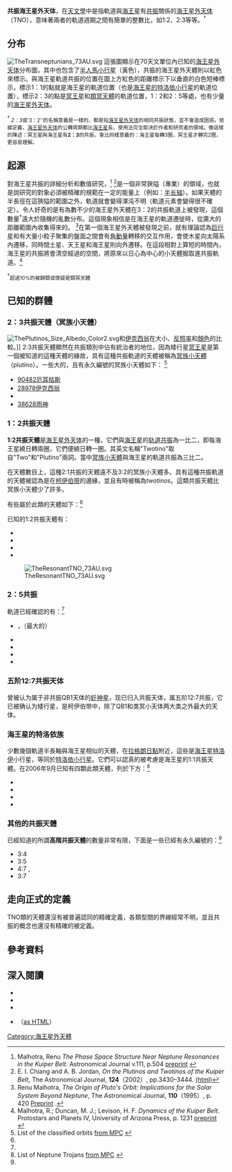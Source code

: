 {{TNO}}
'''共振海王星外天体'''，在[[天文學|天文學]]中是指軌道與[[海王星|海王星]]有[[軌道共振|共振]]關係的[[海王星外天体|海王星外天体]]（TNO），意味著兩者的軌道週期之間有簡單的整數比，如1:2、2:3等等。<sup>†</sup>

== 分布 ==
[[File:TheTransneptunians_73AU.svg|thumb]]
這張圖顯示在70天文單位內已知的[[海王星外天体|海王星外天体]]分布圖，其中也包含了[[半人馬小行星|半人馬小行星]]（黃色），共振的海王星外天體則以紅色來標示。與海王星軌道共振的位置在圖上方紅色的距離標示下以垂直的白色短棒標示，標示1：1的點就是海王星的軌道位置（也是[[海王星#特洛依小行星|海王星的特洛依小行星]]的軌道位置），標示2：3的點是[[冥王星|冥王星]]和[[類冥天體|類冥天體]]的軌道位置，1：2和2：5等處，也有少量的[[海王星外天体|海王星外天体]]。

<sup>†</sup><small> ''2：3''或'3：2''的名稱意義是一樣的，都是指[[海王星外天体|海王星外天体]]的相同共振狀態，並不會造成困惑。依據定義，[[海王星外天体|海王星外天体]]的公轉周期都比[[海王星|海王星]]長，使用法完全取決於作者和研究者的領域。像這樣的陳述：冥王星與海王星有'''2：3'''的共振，會比同樣意義的：海王星每轉3圈，冥王星才轉完2圈，更容易理解。</small>

== 起源 ==
對海王星共振的詳細分析和數值研究，<ref name="Malhotra96">Malhotra, Renu ''The Phase Space Structure Near Neptune Resonances in the Kuiper Belt''. Astronomical Journal v.111, p.504 [http://arxiv.org/abs/astro-ph/9509141 preprint] {{Wayback|url=http://arxiv.org/abs/astro-ph/9509141 |date=20160110090243 }}</ref>
<ref name="Chiang2002">E. I. Chiang and A. B. Jordan, ''On the Plutinos and Twotinos of the Kuiper Belt'', The Astronomical Journal, '''124'''（2002）, pp.3430–3444. [http://www.journals.uchicago.edu/AJ/journal/issues/v124n6/202320/202320.html (html)]</ref>是一個非常狹隘（專業）的領域，也就是說研究的對象必須被精確的規範在一定的能量上（例如：[[半长轴|半长轴]]）。如果天體的半長徑在這狹隘的範圍之外，軌道就會變得渾沌不明（軌道元素會變得很不確定）。令人好奇的是有為數不少的海王星外天體在3：2的共振軌道上被發現，這個數量<sup>†</sup>遠大於隨機的亂數分布。這個現象相信是在海王星的軌道遷徙時，從廣大的距離範圍內收集得來的。
<ref name="Malhotra95">Renu Malhotra, ''The Origin of Pluto's Orbit: Implications for the Solar System Beyond Neptune'', The Astronomical Journal, '''110'''（1995）, p. 420 [http://arxiv.org/abs/astro-ph/9504036 Preprint] {{Wayback|url=http://arxiv.org/abs/astro-ph/9504036 |date=20160110075851 }}.</ref>在第一個海王星外天體被發現之前，就有理論認為[[巨行星|巨行星]]和有大量小粒子聚集的盤面之間會有[[角動量|角動量]]轉移的交互作用，會使木星向太陽系內遷移，同時間土星、天王星和海王星則向外遷移。在這段相對上算短的時間內，海王星的共振將會清空經過的空間，將原來以日心為中心的小天體掘取進共振軌道。<ref name="Mahotra2000">Malhotra, R.; Duncan, M. J.; Levison, H. F. ''Dynamics of the Kuiper Belt''. Protostars and Planets IV, University of Arizona Press, p. 1231 [http://arxiv.org/abs/astro-ph/9901155 preprint] {{Wayback|url=http://arxiv.org/abs/astro-ph/9901155 |date=20160110090246 }}</ref>

<sup>†</sup><small>超過10%的被歸類或懷疑是類冥天體</small>

== 已知的群體==
=== 2：3共振天體（冥族小天體） ===
[[File:ThePlutinos_Size_Albedo_Color2.svg|thumb]]和[[小行星28978|伊克西翁]]在大小、[[反照率|反照率]]和[[色指數|顏色]]的比較。]]
2:3共振天體顯然在共振類別中佔有統治者的地位，因為矮行星[[冥王星|冥王星]]是第一個被知道的這種天體的緣故，具有這種共振軌道的天體被稱為[[冥族小天體|冥族小天體]]（plutino）。一些大的，且有永久編號的冥族小天體如下：
<ref name="MPC_classified">List of the classified orbits [http://www.cfa.harvard.edu/iau/mpec/K06/K06P22.html  from MPC] {{Wayback|url=http://www.cfa.harvard.edu/iau/mpec/K06/K06P22.html |date=20090112153901 }}</ref>
*[[小行星90482|90482厄耳枯斯]]
*[[小行星28978|28978伊克西翁]]
*{{mp|（84922）2003 VS|2}}
*[[小行星38628|38628雨神]]

=== 1：2共振天體 ===
'''1:2共振天體'''是[[海王星外天体|海王星外天体]]的一種，它們與[[海王星|海王星]]的[[轨道共振|轨道共振]]為一比二，即每海王星繞日轉兩圈，它們便繞日轉一圈。其英文名稱"Twotino"取自"Two"和"Plutino"兩詞。當中[[冥族小天體|冥族小天體]]與海王星的軌道共振為三比二。

在天體數目上，這種2:1共振的天體遠不及3:2的冥族小天體多。具有這種共振軌道的天體被認為是在[[柯伊伯带|柯伊伯带]]的邊緣，並且有時被稱為''twotinos''。這類共振天體比冥族小天體少了許多。
 
有些屬於此類的天體如下：<ref name="MPC_classified"/>

已知的1:2共振天體有：

*{{mp|（20161）1996 TR|66}}
*{{mp|（26308）1998 SM|165}}
*{{mp|（119979）2002 WC|19}}
*{{mp|（130391）2000 JG|81}}

<!-- unnumbered  {{mpl|1997 SZ|10}} 
* {{mpl|1999 RB|216}}-->
[[File:TheResonantTNO_73AU.svg|thumb]]

=== 2：5共振 ===
軌道已經確認的有：<ref name="MPC_classified"/>
*{{mp|（84522）2002 TC|302}}，（最大的）
*{{mp|（38084）1999 HB|12}}
*{{mp|（60621）2000 FE|8}}
*{{mp|（69988）1998 WA|31}} 
*{{mp|（119068）2001 KC|77}}

=== 五阶12:7共振天体 ===
曾被认为属于非共振QB1天体的[[妊神星|妊神星]]，现已归入共振天体，属五阶12:7共振，它已被确认为矮行星，是柯伊伯带中，除了QB1和类冥小天体两大类之外最大的天体。

=== 海王星的特洛依族 ===
少數幾個軌道半長軸與海王星相似的天體，在[[拉格朗日點|拉格朗日點]]附近，這些是[[海王星特洛伊|海王星特洛伊]]小行星，等同於[[特洛依小行星|特洛依小行星]]。它們可以認真的被考慮是海王星的1:1共振天體。在2006年9月已知有四顆此類天體，列於下方：<ref name="MPC_Trojans">List of Neptune Trojans [http://cfa-www.harvard.edu/iau/lists/NeptuneTrojans.html from MPC] {{Wayback|url=http://cfa-www.harvard.edu/iau/lists/NeptuneTrojans.html |date=20080511145011 }}</ref>
*{{mp|2001 QR|322}}
*{{mp|2004 UP|10}}
*{{mp|2005 TN|53}}
*{{mp|2005 TO|74}}

=== 其他的共振天體 ===
已經知道的所謂'''高階共振天體'''的數量非常有限，下面是一些已經有永久編號的：<ref name="MPC_classified"/>
*3:4 {{mp|（15836）1995 DA|2}}
*3:5 {{mp|（15809）1994 JS|}}   
*4:7 {{mp|（119070）2001 KP|77}}, {{mp|（118698）2000 OY|51}}
*3:7 {{mp|（95625）2002 GX|32}}

== 走向正式的定義 ==
TNO類的天體還沒有被普遍認同的精確定義，各類型間的界線經常不明，並且共振的概念也還沒有精確的被定義。

== 參考資料 ==
<references/>
 

==  深入閱讀 ==
* {{cite book|title=The First Decadal Review of the Edgeworth-Kuiper Belt|editor=John K. Davies and Luis H. Barrera|publisher=Springer|date=2004-08-03|isbn=978-1-4020-1781-0}}
* {{cite journal|title=Resonant and Secular Families of the Kuiper Belt|journal=Earth, Moon, and Planets|publisher=Springer Netherlands|volume=92|issue=1–4|date=June 2003|doi=10.1023/B:MOON.0000031924.20073.d0|pages=49–62|author=E. I. Chiang, J. R. Lovering, R. L. Millis, M. W. Buie, L. H. Wasserman, and K. J. Meech}}
* {{cite journal|journal=The Astronomical Journal|volume=126|pages=430–443|date=2003-01-21|publisher=The American Astronomical Society|url=http://www.journals.uchicago.edu/AJ/journal/issues/v126n1/203022/203022.text.html|title=Resonance occupation in the Kuiper Belt: case examples of the 5:2 and trojan resonances|author=E. I. Chiang, A. B. Jordan, R. L. Millis, M. W. Buie, L. H. Wasserman, J. L. Elliot, S. D. Kern, D. E. Trilling, K. J. Meech, and R. M. Wagner}}
* {{cite paper |title=The Kuiper Belt as a Debris Disk |author=Renu Malhotra |url=http://www.lpl.arizona.edu/faculty/malhotra_preprints/04-TPF_Darwin.pdf |format=PDF |deadurl=yes |archiveurl=https://web.archive.org/web/20051022100900/http://www.lpl.arizona.edu/faculty/malhotra_preprints/04-TPF_Darwin.pdf |archivedate=2005-10-22 |access-date=2006-11-21 }}（[https://web.archive.org/web/20070313104546/http://www.lpl.arizona.edu/faculty/malhotra_preprints/ISP_Nov04.html as HTML]）
{{太阳系}}

[[Category:海王星外天體|Category:海王星外天體]]